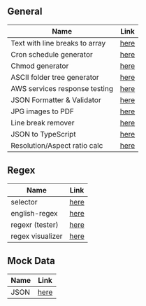 ## General

| Name                           | Link                                                            |
| ------------------------------ | --------------------------------------------------------------- |
| Text with line breaks to array | [here](https://arraythis.com/)                                  |
| Cron schedule generator        | [here](https://crontab.guru/)                                   |
| Chmod generator                | [here](https://chmodcommand.com/)                               |
| ASCII folder tree generator    | [here](https://tree.nathanfriend.io/)                           |
| AWS services response testing  | [here](https://latencycheck.altaircp.com/)                      |
| JSON Formatter & Validator     | [here](https://jsonformatter.curiousconcept.com/)               |
| JPG images to PDF              | [here](https://jpg2pdf.com//)                                   |
| Line break remover             | [here](https://www.textfixer.com/tools/remove-line-breaks.php/) |
| JSON to TypeScript             | [here](https://transform.tools/json-to-typescript)              |
| Resolution/Aspect ratio calc   | [here](https://scriptygoddess.com/resources/proportioncalc.htm) |

## Regex

| Name             | Link                                                             |
| ---------------- | ---------------------------------------------------------------- |
| selector         | [here](https://regex-generator.olafneumann.org/)                 |
| english-regex    | [here](https://itsallbinary.com/simply-regex/regex-builder-tool) |
| regexr (tester)  | [here](https://regexr.com/)                                      |
| regex visualizer | [here](https://regex-vis.com)                                    |

## Mock Data

| Name | Link                                    |
| ---- | --------------------------------------- |
| JSON | [here](https://app.json-generator.com/) |
